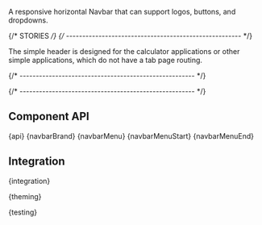 
<Meta of={NavbarStories} />

<StoryHeading of={NavbarStories.Basic} hidden></StoryHeading>

<Banner of={NavbarStories} />

<Lead>A responsive horizontal Navbar that can support logos, buttons, and dropdowns.</Lead>

<Canvas of={NavbarStories.Basic} sourceState="shown" />

<PlaygroundBar of={NavbarStories.Basic}></PlaygroundBar>

{/* STORIES */}
{/* ------------------------------------------------------ */}

<StoryHeading of={NavbarStories.Simple}></StoryHeading>

The simple header is designed for the calculator applications or other simple applications, which do not have a tab page routing.

<Canvas of={NavbarStories.Simple} sourceState="closed" />

{/* ------------------------------------------------------ */}

<StoryHeading of={NavbarStories.Light}></StoryHeading>

<Canvas of={NavbarStories.Light} sourceState="closed" />

{/* ------------------------------------------------------ */}

## Component API


<Markdown>{api}</Markdown>
<Markdown>{navbarBrand}</Markdown>
<Markdown>{navbarMenu}</Markdown>
<Markdown>{navbarMenuStart}</Markdown>
<Markdown>{navbarMenuEnd}</Markdown>

## Integration


<Markdown>{integration}</Markdown>


<Markdown>{theming}</Markdown>


<Markdown>{testing}</Markdown>

<Footer />
